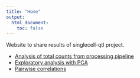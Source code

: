 ```yaml
---
title: "Home"
output:
  html_document:
    toc: false
---
```


Website to share results of singlecell-qtl project.

* [Analysis of total counts from processing pipeline](totals.html)
* [Exploratory analysis with PCA](pca.html)
* [Pairwise correlations](correlations.html)
